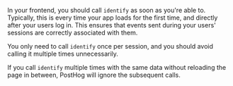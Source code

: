 In your frontend, you should call `identify` as soon as you're able to. Typically, this is every time your app loads for the first time, and directly after your users log in. This ensures that events sent during your users' sessions are correctly associated with them. 

You only need to call `identify` once per session, and you should avoid calling it multiple times unnecessarily.

If you call `identify` multiple times with the same data without reloading the page in between, PostHog will ignore the subsequent calls.
